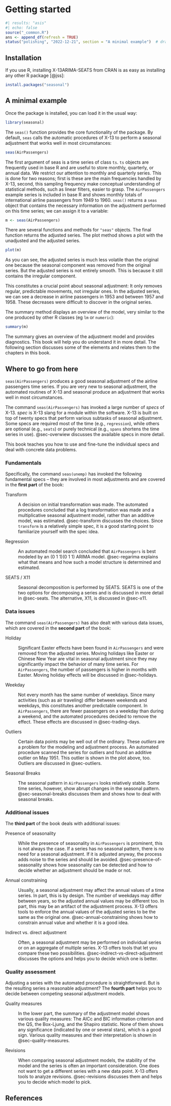 # Getting started

```r
#| results: "asis"
#| echo: false
source("_common.R")
ans <- append_df(refresh = TRUE)
status("polishing", "2022-12-21", section = "A minimal example")  # drafting, polishing, complete
```

## Installation

If you use R, installing X-13ARIMA-SEATS from CRAN is as easy as installing any other R package [@jss]:

``` r
install.packages("seasonal")
```

## A minimal example {#sec-a-minimal-example}

Once the package is installed, you can load it in the usual way:

```r
library(seasonal)
```

The `seas()` function provides the core functionality of the package.
By default, `seas` calls the automatic procedures of X-13 to perform a seasonal adjustment that works well in most circumstances:

```r
seas(AirPassengers)
```

The first argument of seas is a time series of class `ts`.
`ts` objects are frequently used in base R and are useful to store monthly, quarterly, or annual data.
We restrict our attention to monthly and quarterly series.
This is done for two reasons; first is these are the main frequencies handled by X-13, second, this sampling frequency make conceptual understanding of statistical methods, such as linear filters, easier to grasp.
The `AirPassengers` example series is included in base R and shows monthly totals of international airline passengers from 1949 to 1960.
`seas()` returns a `seas` object that contains the necessary information on the adjustment performed on this time series; we can assign it to a variable:

```r
m <- seas(AirPassengers)
```

There are several functions and methods for `"seas"` objects.
The final function returns the adjusted series.
The plot method shows a plot with the unadjusted and the adjusted series.

```r
plot(m)
```

As you can see, the adjusted series is much less volatile than the original one because the seasonal component was removed from the original series.
But the adjusted series is not entirely smooth.
This is because it still contains the irregular component.

This constitutes a crucial point about seasonal adjustment: It only removes regular, predictable movements, not irregular ones.
In the adjusted series, we can see a decrease in airline passengers in 1953 and between 1957 and 1958.
These decreases were difficult to discover in the original series.

The summary method displays an overview of the model, very similar to the one produced by other R classes (eg `lm` or `numeric`):

```r
summary(m)
```

The summary gives an overview of the adjustment model and provides diagnostics.
This book will help you do understand it in more detail.
The following section discusses some of the elements and relates them to the chapters in this book.

## Where to go from here

`seas(AirPassengers)` produces a good seasonal adjustment of the airline passengers time series.
If you are very new to seasonal adjustment, the automated routines of X-13 and seasonal produce an adjustment that works well in most circumstances.

The command `seas(AirPassengers)` has invoked a large number of *specs* of X-13.
*spec* is X-13 slang for a module within the software.
X-13 is built on top of twenty specs that perform various subtasks of seasonal adjustment.
Some specs are required most of the time (e.g., `regression`), while others are optional (e.g., `seats`) or purely technical (e.g., `spans` shortens the time series in use).
@sec-overwiew discusses the available specs in more detail.

This book teaches you how to use and fine-tune the individual specs and deal with concrete data problems.

### Fundamentals

Specifically, the command `seas(unemp)` has invoked the following fundamental specs -- they are involved in most adjustments and are covered in the **first part** of the book:

Transform

:   A decision on initial transformation was made.
    The automated procedures concluded that a log transformation was made and a multiplicative seasonal adjustment model, rather than an additive model, was estimated.
    @sec-transform discusses the choices.
    Since `transform` is a relatively simple spec, it is a good starting point to familiarize yourself with the spec idea.

Regression

:   An automated model search concluded that `AirPassengers` is best modeled by an (0 1 1)(0 1 1) ARIMA model.
    @sec-regarima explains what that means and how such a model structure is determined and estimated.

SEATS / X11

:   Seasonal decomposition is performed by SEATS.
    SEATS is one of the two options for decomposing a series and is discussed in more detail in @sec-seats.
    The alternative, X11, is discussed in @sec-x11.

### Data issues

The command `seas(AirPassengers)` has also dealt with various data issues, which are covered in the **second part** of the book:

Holiday

:   Significant Easter effects have been found in `AirPassengers` and were removed from the adjusted series.
    Moving holidays like Easter or Chinese New Year are vital in seasonal adjustment since they may significantly impact the behavior of many time series.
    For `AirPassengers`, the number of passengers is higher in months with Easter.
    Moving holiday effects will be discussed in @sec-holidays.

Weekday

:   Not every month has the same number of weekdays.
    Since many activities (such as air traveling) differ between weekends and weekdays, this constitutes another predictable component.
    In `AirPassengers`, there are fewer passengers on a weekday than during a weekend, and the automated procedures decided to remove the effect.
    These effects are discussed in @sec-trading-days.

Outliers

:   Certain data points may be well out of the ordinary.
    These *outliers* are a problem for the modeling and adjustment process.
    An automated procedure scanned the series for outliers and found an additive outlier on May 1951.
    This outlier is shown in the plot above, too.
    Outliers are discussed in @sec-outliers.

Seasonal Breaks

:   The seasonal pattern in `AirPassengers` looks relatively stable.
    Some time series, however, show abrupt changes in the seasonal pattern.
    @sec-seasonal-breaks discusses them and shows how to deal with seasonal breaks.

### Additional issues

The **third part** of the book deals with additional issues:

Presence of seasonality

:   While the presence of seasonality in `AirPassengers` is prominent, this is not always the case.
    If a series has no seasonal pattern, there is no need for a seasonal adjustment.
    If it is adjusted anyway, the process adds noise to the series and should be avoided.
    @sec-presence-of-seasonality shows how seasonality can be detected and how to decide whether an adjustment should be made or not.

Annual constraining

:   Usually, a seasonal adjustment may affect the annual values of a time series.
    In part, this is by design.
    The number of weekdays may differ between years, so the adjusted annual values may be different too.
    In part, this may be an artifact of the adjustment process.
    X-13 offers tools to enforce the annual values of the adjusted series to be the same as the original one.
    @sec-annual-constraining shows how to constrain annual value and whether it is a good idea.

Indirect vs. direct adjustment

:   Often, a seasonal adjustment may be performed on individual series or on an aggregate of multiple series.
    X-13 offers tools that let you compare these two possibilities.
    @sec-indirect-vs-direct-adjustment discusses the options and helps you to decide which one is better.

### Quality assessment

Adjusting a series with the automated procedure is straightforward.
But is the resulting series a reasonable adjustment?
The **fourth part** helps you to decide between competing seasonal adjustment models.

Quality measures

:   In the lower part, the summary of the adjustment model shows various quality measures: The AICc and BIC information criterion and the QS, the Box-Ljung, and the Shapiro statistic.
    None of them shows any significance (indicated by one or several stars), which is a good sign.
    Various quality measures and their interpretation is shown in @sec-quality-measures.

Revisions

:   When comparing seasonal adjustment models, the stability of the model and the series is often an important consideration.
    One does not want to get a different series with a new data point.
    X-13 offers tools to analyze revisions.
    @sec-revisions discusses them and helps you to decide which model to pick.

## References
